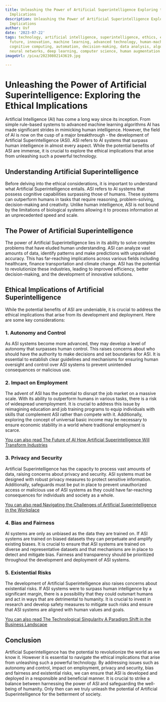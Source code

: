 ```yaml
---
title: Unleashing the Power of Artificial Superintelligence Exploring the Ethical
  Implications
description: Unleashing the Power of Artificial Superintelligence Exploring the Ethical
  Implications
author: Usf
date: '2023-07-22'
tags: technology, artificial intelligence, superintelligence, ethics, ethical implications,
  future, innovation, machine learning, advanced technology, human-machine interaction,
  cognitive computing, automation, decision-making, data analysis, algorithm, robotics,
  neural networks, deep learning, computer science, human augmentation
imageUrl: /pixa/20230802143619.jpg

---
```

# Unleashing the Power of Artificial  Superintelligence: Exploring the  Ethical Implications

Artificial  Intelligence (AI) has come  a long way since its inception. From simple rule-based systems to advanced machine learning algorithms AI has  made significant strides in mimicking human intelligence. However, the field of AI is now on the cusp of a major breakthrough - the development of Artificial Superintelligence (ASI). ASI refers to AI systems that surpass human intelligence in almost every aspect. While the potential benefits of ASI are immense, it is crucial to explore the ethical implications that arise from unleashing  such  a powerful technology.

##  Understanding Artificial Superintelligence

Before delving into the ethical considerations, it is important to understand  what Artificial Superintelligence entails. ASI  refers  to AI systems that possess cognitive capabilities surpassing those of humans.  These systems can outperform  humans in tasks  that require  reasoning, problem-solving, decision-making and creativity. Unlike human intelligence, ASI is not bound by the limitations of biological systems  allowing it to process information  at an unprecedented speed and scale.

## The Power of Artificial Superintelligence

The power of Artificial Superintelligence lies in  its ability to solve complex problems that have eluded human understanding. ASI can analyze vast amounts of data, identify patterns  and make predictions with unparalleled accuracy. This has far-reaching implications across various fields including healthcare, finance transportation and climate change. ASI has the  potential to revolutionize these industries, leading to improved efficiency, better decision-making, and the development of innovative solutions.

## Ethical  Implications of Artificial Superintelligence

While  the potential benefits of  ASI are undeniable,  it is crucial to address the ethical implications that arise  from its development and deployment. Here  are some key considerations:

### 1. Autonomy and Control

As ASI systems become more advanced, they may develop a level of autonomy that  surpasses human control. This raises concerns about who should have the authority to make decisions  and set boundaries for  ASI. It is essential to establish clear guidelines and mechanisms for ensuring human oversight and control  over ASI systems to prevent unintended consequences or malicious use.

### 2. Impact on Employment

The advent of ASI has the potential  to disrupt the job  market on a massive  scale. With its ability to outperform humans in various tasks, there is  a risk of widespread unemployment. It is crucial to address this  issue by reimagining education and job training programs to  equip individuals with  skills  that complement ASI rather than  compete with  it. Additionally, exploring  the concept of universal basic income may be necessary to ensure economic stability in a world where  traditional employment is scarce.

[You can also read The Future of AI  How Artificial Superintelligence Will  Transform Industries](The%20Future%20of%20AI%20How%20Artificial%20Superintelligence%20Will%20Transform%20Industries)


### 3. Privacy and Security

Artificial Superintelligence has the capacity  to  process vast amounts of data, raising concerns about privacy and security. ASI systems must be designed with robust privacy measures to protect sensitive information. Additionally, safeguards must be put  in place to prevent unauthorized access or malicious use of ASI systems as they  could have far-reaching consequences for individuals  and society as a whole.

[You can  also read Navigating the Challenges of Artificial Superintelligence in the Workplace](Navigating%20the%20Challenges%20of%20Artificial%20Superintelligence%20in%20the%20Workplace)


### 4. Bias and Fairness

AI systems are only as unbiased as the  data they are trained on. If  ASI systems are trained  on biased datasets they can perpetuate and amplify existing biases. It is crucial to ensure that ASI systems are trained on diverse and representative datasets and that mechanisms are in place to detect and mitigate bias. Fairness and transparency should be prioritized throughout the development and deployment of ASI systems.

### 5. Existential  Risks

The development of Artificial Superintelligence also raises concerns  about existential risks. If ASI systems were to surpass human  intelligence by a significant margin, there is a possibility that they could outsmart humans and act in ways that are  detrimental to humanity. It is crucial to invest  in research and develop safety measures to mitigate  such risks and ensure that ASI systems are aligned with human  values and goals.

[You can  also read The Technological Singularity A Paradigm Shift in the Business Landscape](The%20Technological%20Singularity%20A%20Paradigm%20Shift%20in%20the%20Business%20Landscape)


## Conclusion

Artificial Superintelligence has the potential to revolutionize  the world  as we know it. However it is essential to navigate the  ethical implications that arise from unleashing such a powerful technology. By addressing issues  such as autonomy and control, impact on employment, privacy and security, bias and fairness and existential risks,  we can ensure that  ASI is developed  and deployed in a responsible and  beneficial  manner. It is crucial  to strike a balance between harnessing the power of ASI and safeguarding the  well-being of humanity.  Only then can we truly  unleash the potential of Artificial Superintelligence  for the betterment of society.